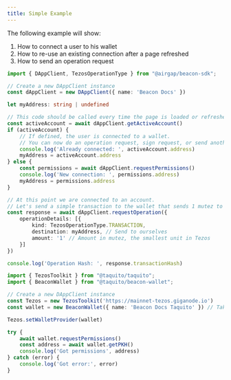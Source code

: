 ```yaml
---
title: Simple Example
---
```



The following example will show:

1. How to connect a user to his wallet
2. How to re-use an existing connection after a page refreshed
3. How to send an operation request

<RunnableCode>

<!-- embedme ../../build-examples/example-simple.beacon.ts -->

```ts
import { DAppClient, TezosOperationType } from "@airgap/beacon-sdk";

// Create a new DAppClient instance
const dAppClient = new DAppClient({ name: 'Beacon Docs' })

let myAddress: string | undefined

// This code should be called every time the page is loaded or refreshed to see if the user has already connected to a wallet.
const activeAccount = await dAppClient.getActiveAccount()
if (activeAccount) {
    // If defined, the user is connected to a wallet.
    // You can now do an operation request, sign request, or send another permission request to switch wallet
    console.log('Already connected: ', activeAccount.address)
    myAddress = activeAccount.address
} else {
    const permissions = await dAppClient.requestPermissions()
    console.log('New connection: ', permissions.address)
    myAddress = permissions.address
}

// At this point we are connected to an account.
// Let's send a simple transaction to the wallet that sends 1 mutez to ourselves.
const response = await dAppClient.requestOperation({
    operationDetails: [{
        kind: TezosOperationType.TRANSACTION,
        destination: myAddress, // Send to ourselves
        amount: '1' // Amount in mutez, the smallest unit in Tezos
    }]
})

console.log('Operation Hash: ', response.transactionHash)
```

<!-- embedme ../../build-examples/example-simple.taquito.ts -->

```ts
import { TezosToolkit } from "@taquito/taquito";
import { BeaconWallet } from "@taquito/beacon-wallet";

// Create a new DAppClient instance
const Tezos = new TezosToolkit('https://mainnet-tezos.giganode.io')
const wallet = new BeaconWallet({ name: 'Beacon Docs Taquito' }) // Takes the same arguments as the DAppClient constructor

Tezos.setWalletProvider(wallet)

try {
    await wallet.requestPermissions()
    const address = await wallet.getPKH()
    console.log('Got permissions', address)
} catch (error) {
    console.log('Got error:', error)
}
```

</RunnableCode>
